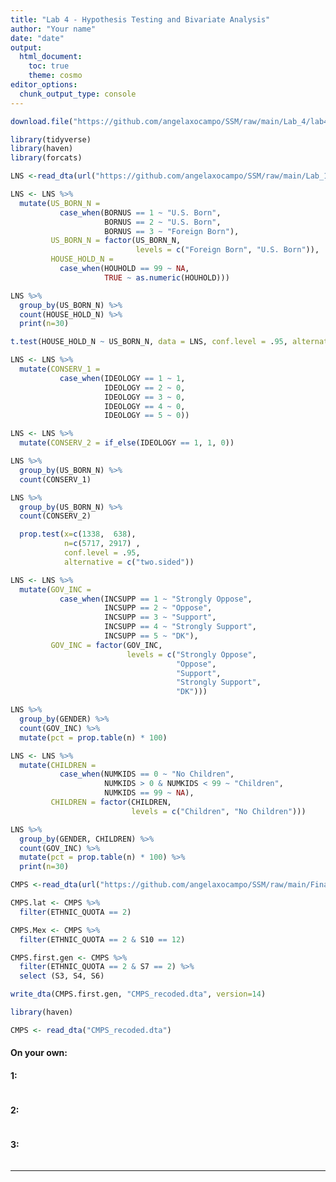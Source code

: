 ```yaml
---
title: "Lab 4 - Hypothesis Testing and Bivariate Analysis"
author: "Your name"
date: "date"
output: 
  html_document: 
    toc: true
    theme: cosmo
editor_options: 
  chunk_output_type: console
---
```


```r
download.file("https://github.com/angelaxocampo/SSM/raw/main/Lab_4/lab4.Rmd", destfile = "lab4.Rmd")
```


```r
library(tidyverse)
library(haven)
library(forcats)
```

```r
LNS <-read_dta(url("https://github.com/angelaxocampo/SSM/raw/main/Lab_1/Data/LNS.dta"))
```


```r
LNS <- LNS %>% 
  mutate(US_BORN_N =
           case_when(BORNUS == 1 ~ "U.S. Born",
                     BORNUS == 2 ~ "U.S. Born",
                     BORNUS == 3 ~ "Foreign Born"),
         US_BORN_N = factor(US_BORN_N,
                            levels = c("Foreign Born", "U.S. Born")),
         HOUSE_HOLD_N =
           case_when(HOUHOLD == 99 ~ NA,
                     TRUE ~ as.numeric(HOUHOLD)))
```


```r
LNS %>% 
  group_by(US_BORN_N) %>% 
  count(HOUSE_HOLD_N) %>% 
  print(n=30)
```



```r
t.test(HOUSE_HOLD_N ~ US_BORN_N, data = LNS, conf.level = .95, alternative = c("two.sided"))
```


```r
LNS <- LNS %>% 
  mutate(CONSERV_1 =
           case_when(IDEOLOGY == 1 ~ 1,
                     IDEOLOGY == 2 ~ 0,
                     IDEOLOGY == 3 ~ 0,
                     IDEOLOGY == 4 ~ 0,
                     IDEOLOGY == 5 ~ 0)) 

LNS <- LNS %>% 
  mutate(CONSERV_2 = if_else(IDEOLOGY == 1, 1, 0))

LNS %>% 
  group_by(US_BORN_N) %>% 
  count(CONSERV_1)

LNS %>% 
  group_by(US_BORN_N) %>% 
  count(CONSERV_2)
```

```r
  prop.test(x=c(1338,  638),
            n=c(5717, 2917) , 
            conf.level = .95, 
            alternative = c("two.sided"))
```

```r
LNS <- LNS %>% 
  mutate(GOV_INC =
           case_when(INCSUPP == 1 ~ "Strongly Oppose",
                     INCSUPP == 2 ~ "Oppose",
                     INCSUPP == 3 ~ "Support",
                     INCSUPP == 4 ~ "Strongly Support",
                     INCSUPP == 5 ~ "DK"),
         GOV_INC = factor(GOV_INC, 
                          levels = c("Strongly Oppose", 
                                     "Oppose",
                                     "Support",
                                     "Strongly Support",
                                     "DK")))

LNS %>% 
  group_by(GENDER) %>% 
  count(GOV_INC) %>% 
  mutate(pct = prop.table(n) * 100)
```


```r
LNS <- LNS %>% 
  mutate(CHILDREN =
           case_when(NUMKIDS == 0 ~ "No Children",
                     NUMKIDS > 0 & NUMKIDS < 99 ~ "Children",
                     NUMKIDS == 99 ~ NA),
         CHILDREN = factor(CHILDREN,
                           levels = c("Children", "No Children")))
```

```r

LNS %>% 
  group_by(GENDER, CHILDREN) %>% 
  count(GOV_INC) %>% 
  mutate(pct = prop.table(n) * 100) %>% 
  print(n=30)

```


```r
CMPS <-read_dta(url("https://github.com/angelaxocampo/SSM/raw/main/Final/Data/CMPS.dta"))
```


```r
CMPS.lat <- CMPS %>% 
  filter(ETHNIC_QUOTA == 2)
```


```r
CMPS.Mex <- CMPS %>% 
  filter(ETHNIC_QUOTA == 2 & S10 == 12)
```


```r
CMPS.first.gen <- CMPS %>% 
  filter(ETHNIC_QUOTA == 2 & S7 == 2) %>% 
  select (S3, S4, S6)
```

```r
write_dta(CMPS.first.gen, "CMPS_recoded.dta", version=14)
```

```r
library(haven)

CMPS <- read_dta("CMPS_recoded.dta")
```

#### On your own:

#### 1:



```r

```

#### 2:



```r

```

#### 3:



```r

```



* * *
